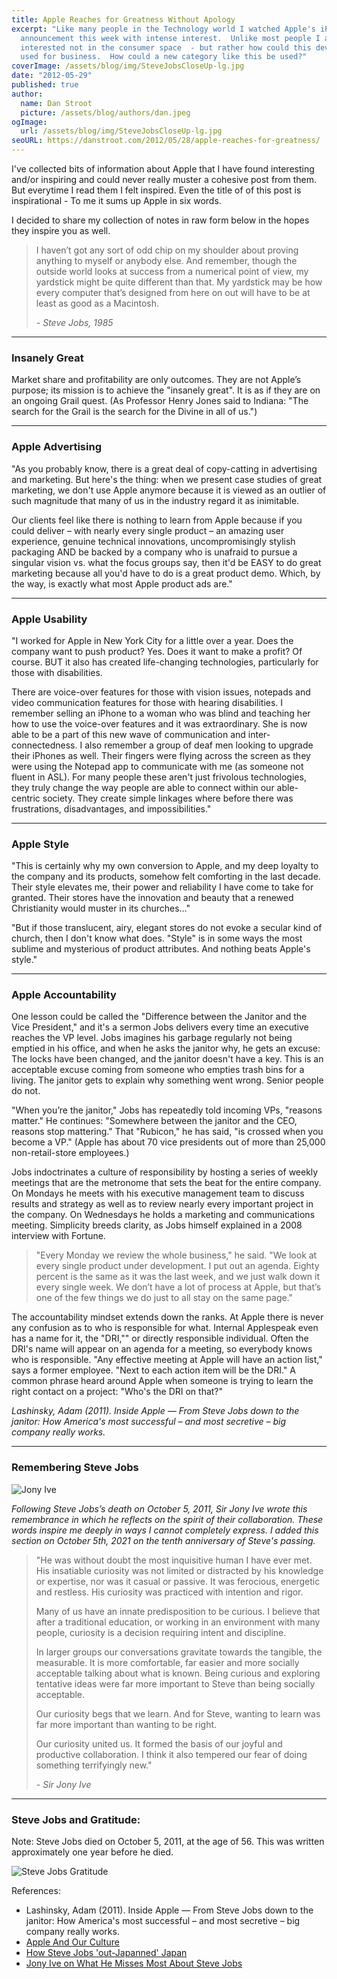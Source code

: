 ```yaml
---
title: Apple Reaches for Greatness Without Apology
excerpt: "Like many people in the Technology world I watched Apple's iPad
  announcement this week with intense interest.  Unlike most people I am
  interested not in the consumer space  - but rather how could this device be
  used for business.  How could a new category like this be used?"
coverImage: /assets/blog/img/SteveJobsCloseUp-lg.jpg
date: "2012-05-29"
published: true
author:
  name: Dan Stroot
  picture: /assets/blog/authors/dan.jpeg
ogImage:
  url: /assets/blog/img/SteveJobsCloseUp-lg.jpg
seoURL: https://danstroot.com/2012/05/28/apple-reaches-for-greatness/
---
```


I've collected bits of information about Apple that I have found interesting and/or inspiring and could never really muster a cohesive post from them. But everytime I read them I felt inspired. Even the title of of this post is inspirational - To me it sums up Apple in six words.

I decided to share my collection of notes in raw form below in the hopes they inspire you as well.

> I haven’t got any sort of odd chip on my shoulder about proving anything to myself or anybody else. And remember, though the outside world looks at success from a numerical point of view, my yardstick might be quite different than that. My yardstick may be how every computer that’s designed from here on out will have to be at least as good as a Macintosh.
>
> <cite>- Steve Jobs, 1985</cite>

---

### Insanely Great

Market share and profitability are only outcomes. They are not Apple’s purpose; its mission is to achieve the "insanely great". It is as if they are on an ongoing Grail quest. (As Professor Henry Jones said to Indiana: "The search for the Grail is the search for the Divine in all of us.")

---

### Apple Advertising

"As you probably know, there is a great deal of copy-catting in advertising and marketing. But here's the thing: when we present case studies of great marketing, we don't use Apple anymore because it is viewed as an outlier of such magnitude that many of us in the industry regard it as inimitable.

Our clients feel like there is nothing to learn from Apple because if you could deliver &#8211; with nearly every single product &#8211; an amazing user experience, genuine technical innovations, uncompromisingly stylish packaging AND be backed by a company who is unafraid to pursue a singular vision vs. what the focus groups say, then it'd be EASY to do great marketing because all you'd have to do is a great product demo. Which, by the way, is exactly what most Apple product ads are."

---

### Apple Usability

"I worked for Apple in New York City for a little over a year. Does the company want to push product? Yes. Does it want to make a profit? Of course. BUT it also has created life-changing technologies, particularly for those with disabilities.

There are voice-over features for those with vision issues, notepads and video communication features for those with hearing disabilities. I remember selling an iPhone to a woman who was blind and teaching her how to use the voice-over features and it was extraordinary. She is now able to be a part of this new wave of communication and inter-connectedness. I also remember a group of deaf men looking to upgrade their iPhones as well. Their fingers were flying across the screen as they were using the Notepad app to communicate with me (as someone not fluent in ASL). For many people these aren't just frivolous technologies, they truly change the way people are able to connect within our able-centric society. They create simple linkages where before there was frustrations, disadvantages, and impossibilities."

---

### Apple Style

"This is certainly why my own conversion to Apple, and my deep loyalty to the company and its products, somehow felt comforting in the last decade. Their style elevates me, their power and reliability I have come to take for granted. Their stores have the innovation and beauty that a renewed Christianity would muster in its churches…"

"But if those translucent, airy, elegant stores do not evoke a secular kind of church, then I don't know what does. "Style" is in some ways the most sublime and mysterious of product attributes. And nothing beats Apple's style."

---

### Apple Accountability

One lesson could be called the "Difference between the Janitor and the Vice President," and it's a sermon Jobs delivers every time an executive reaches the VP level. Jobs imagines his garbage regularly not being emptied in his office, and when he asks the janitor why, he gets an excuse: The locks have been changed, and the janitor doesn't have a key. This is an acceptable excuse coming from someone who empties trash bins for a living. The janitor gets to explain why something went wrong. Senior people do not.

"When you’re the janitor," Jobs has repeatedly told incoming VPs, "reasons matter." He continues: "Somewhere between the janitor and the CEO, reasons stop mattering." That "Rubicon," he has said, "is crossed when you become a VP." (Apple has about 70 vice presidents out of more than 25,000 non-retail-store employees.)

Jobs indoctrinates a culture of responsibility by hosting a series of weekly meetings that are the metronome that sets the beat for the entire company. On Mondays he meets with his executive management team to discuss results and strategy as well as to review nearly every important project in the company. On Wednesdays he holds a marketing and communications meeting. Simplicity breeds clarity, as Jobs himself explained in a 2008 interview with Fortune.

> "Every Monday we review the whole business," he said. "We look at
> every single product under development. I put out an agenda.
> Eighty percent is the same as it was the last week, and we just
> walk down it every single week. We don’t have a lot of process at
> Apple, but that’s one of the few things we do just to all stay on
> the same page."

The accountability mindset extends down the ranks. At Apple there is never any confusion as to who is responsible for what. Internal Applespeak even has a name for it, the "DRI,"" or directly responsible individual. Often the DRI's name will appear on an agenda for a meeting, so everybody knows who is responsible. "Any effective meeting at Apple will have an action list," says a former employee. "Next to each action item will be the DRI." A common phrase heard around Apple when someone is trying to learn the right contact on a project: "Who's the DRI on that?"

_Lashinsky, Adam (2011). Inside Apple &#8212; From Steve Jobs down to the janitor: How America's most successful &#8211; and most secretive &#8211; big company really works._

---

### Remembering Steve Jobs

![Jony Ive](/assets/blog/img/jony_ive.jpg)

_Following Steve Jobs’s death on October 5, 2011, Sir Jony Ive wrote this remembrance in which he reflects on the spirit of their collaboration. These words inspire me deeply in ways I cannot completely express. I added this section on October 5th, 2021 on the tenth anniversary of Steve's passing._

> "He was without doubt the most inquisitive human I have ever met. His insatiable curiosity was not limited or distracted by his knowledge or expertise, nor was it casual or passive. It was ferocious, energetic and restless. His curiosity was practiced with intention and rigor.
>
> Many of us have an innate predisposition to be curious. I believe that after a traditional education, or working in an environment with many people, curiosity is a decision requiring intent and discipline.
>
> In larger groups our conversations gravitate towards the tangible, the measurable. It is more comfortable, far easier and more socially acceptable talking about what is known. Being curious and exploring tentative ideas were far more important to Steve than being socially acceptable.
>
> Our curiosity begs that we learn. And for Steve, wanting to learn was far more important than wanting to be right.
>
> Our curiosity united us. It formed the basis of our joyful and productive collaboration. I think it also tempered our fear of doing something terrifyingly new."
>
> <cite>- Sir Jony Ive</cite>

---

### Steve Jobs and Gratitude:

Note: Steve Jobs died on October 5, 2011, at the age of 56. This was written approximately one year before he died.

![Steve Jobs Gratitude](/assets/blog/img/steve_jobs.jpg)

References:

- Lashinsky, Adam (2011). Inside Apple &#8212; From Steve Jobs down to the janitor: How America's most successful &#8211; and most secretive &#8211; big company really works.
- [Apple And Our Culture](https://www.theatlantic.com/daily-dish/archive/2011/01/apple-and-our-culture-ctd/176973/)
- [How Steve Jobs 'out-Japanned' Japan](http://www.sfgate.com/cgi-bin/article.cgi?f=/g/a/2011/01/28/apop012811.DTL&ao=2)
- [Jony Ive on What He Misses Most About Steve Jobs](https://www.wsj.com/articles/jony-ive-steve-jobs-memories-10th-anniversary-11633354769)
